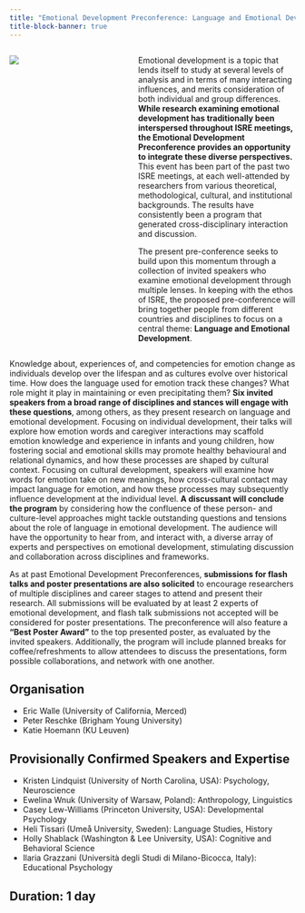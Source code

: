 ```yaml
---
title: "Emotional Development Preconference: Language and Emotional Development"
title-block-banner: true
---
```


::: columns
::: {.column width="30%"}
![](../../images/emotional_development_img.jpg)
:::

::: {.column width="10%"}
:::

::: {.column width="60%"}

Emotional development is a topic that lends itself to study at several levels of analysis and in terms of many interacting influences, and merits consideration of both individual and group differences. **While research examining emotional development has traditionally been interspersed throughout ISRE meetings, the Emotional Development Preconference provides an opportunity to integrate these diverse perspectives.** This event has been part of the past two ISRE meetings, at each well-attended by researchers from various theoretical, methodological, cultural, and institutional backgrounds. The results have consistently been a program that generated cross-disciplinary interaction and discussion.

The present pre-conference seeks to build upon this momentum through a collection of invited speakers who examine emotional development through multiple lenses. In keeping with the ethos of ISRE, the proposed pre-conference will bring together people from different countries and disciplines to focus on a central theme: **Language and Emotional Development**. 

:::
:::

Knowledge about, experiences of, and competencies for emotion change as individuals develop over the lifespan and as cultures evolve over historical time. How does the language used for emotion track these changes? What role might it play in maintaining or even precipitating them? **Six invited speakers from a broad range of disciplines and stances will engage with these questions**, among others, as they present research on language and emotional development. Focusing on individual development, their talks will explore how emotion words and caregiver interactions may scaffold emotion knowledge and experience in infants and young children, how fostering social and emotional skills may promote healthy behavioural and relational dynamics, and how these processes are shaped by cultural context. Focusing on cultural development, speakers will examine how words for emotion take on new meanings, how cross-cultural contact may impact language for emotion, and how these processes may subsequently influence development at the individual level. **A discussant will conclude the program** by considering how the confluence of these person- and culture-level approaches might tackle outstanding questions and tensions about the role of language in emotional development. The audience will have the opportunity to hear from, and interact with, a diverse array of experts and perspectives on emotional development, stimulating discussion and collaboration across disciplines and frameworks. 

As at past Emotional Development Preconferences, **submissions for flash talks and poster presentations are also solicited** to encourage researchers of multiple disciplines and career stages to attend and present their research. All submissions will be evaluated by at least 2 experts of emotional development, and flash talk submissions not accepted will be considered for poster presentations. The preconference will also feature a **“Best Poster Award”** to the top presented poster, as evaluated by the invited speakers. Additionally, the program will include planned breaks for coffee/refreshments to allow attendees to discuss the presentations, form possible collaborations, and network with one another. 

## Organisation

- Eric Walle (University of California, Merced)
- Peter Reschke (Brigham Young University)
- Katie Hoemann (KU Leuven)

## Provisionally Confirmed Speakers and Expertise

- Kristen Lindquist (University of North Carolina, USA): Psychology, Neuroscience
- Ewelina Wnuk (University of Warsaw, Poland): Anthropology, Linguistics
- Casey Lew-Williams (Princeton University, USA): Developmental Psychology
- Heli Tissari (Umeå University, Sweden): Language Studies, History
- Holly Shablack (Washington &amp; Lee University, USA): Cognitive and Behavioral Science
- Ilaria Grazzani (Università degli Studi di Milano-Bicocca, Italy): Educational Psychology

## Duration: 1 day
